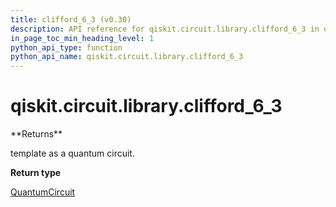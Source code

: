 ```yaml
---
title: clifford_6_3 (v0.30)
description: API reference for qiskit.circuit.library.clifford_6_3 in qiskit v0.30
in_page_toc_min_heading_level: 1
python_api_type: function
python_api_name: qiskit.circuit.library.clifford_6_3
---
```


<span id="qiskit-circuit-library-clifford-6-3" />

# qiskit.circuit.library.clifford\_6\_3

<Function id="qiskit.circuit.library.clifford_6_3" isDedicatedPage={true} github="https://github.com/qiskit/qiskit/tree/stable/0.18/qiskit/circuit/library/templates/clifford/clifford_6_3.py" signature="clifford_6_3()">
  **Returns**

  template as a quantum circuit.

  **Return type**

  [QuantumCircuit](qiskit.circuit.QuantumCircuit "qiskit.circuit.QuantumCircuit")
</Function>

